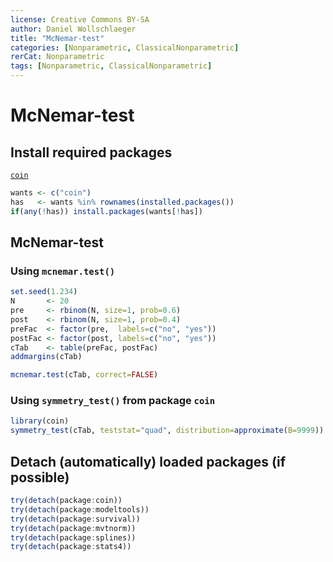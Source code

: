 ```yaml
---
license: Creative Commons BY-SA
author: Daniel Wollschlaeger
title: "McNemar-test"
categories: [Nonparametric, ClassicalNonparametric]
rerCat: Nonparametric
tags: [Nonparametric, ClassicalNonparametric]
---
```


McNemar-test
=========================

Install required packages
-------------------------

[`coin`](http://cran.r-project.org/package=coin)

```r
wants <- c("coin")
has   <- wants %in% rownames(installed.packages())
if(any(!has)) install.packages(wants[!has])
```

McNemar-test
-------------------------

### Using `mcnemar.test()`

```r
set.seed(1.234)
N       <- 20
pre     <- rbinom(N, size=1, prob=0.6)
post    <- rbinom(N, size=1, prob=0.4)
preFac  <- factor(pre,  labels=c("no", "yes"))
postFac <- factor(post, labels=c("no", "yes"))
cTab    <- table(preFac, postFac)
addmargins(cTab)
```

```r
mcnemar.test(cTab, correct=FALSE)
```

### Using `symmetry_test()` from package `coin`

```r
library(coin)
symmetry_test(cTab, teststat="quad", distribution=approximate(B=9999))
```

Detach (automatically) loaded packages (if possible)
-------------------------

```r
try(detach(package:coin))
try(detach(package:modeltools))
try(detach(package:survival))
try(detach(package:mvtnorm))
try(detach(package:splines))
try(detach(package:stats4))
```
